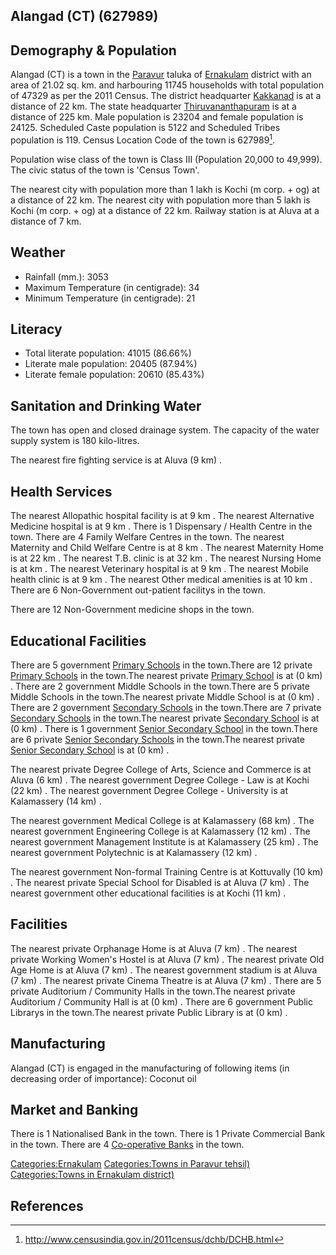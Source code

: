 {{Infobox settlement
| name=Alangad (CT)
| native_name=
| native_name_lang=
| other_name=
| nickname=
| settlement_type=Town
| image_skyline=
| image_alt=
| image_caption=
| pushpin_map=India Kerala
| pushpin_label_position=right
| pushpin_map_alt=
| pushpin_map_caption=Location in Kerala, India
| latd=
| latm=
| lats=
| latNS=
| longd=
| longm=
| longs=
| longEW=
| coordinates_display=inline,title
| subdivision_type=Country
| subdivision_name={{flag|India}}
| subdivision_type1=[[States and territories of India|State]]
| subdivision_name1=Kerala 
| subdivision_type2=[[List of districts of India|District]]
| subdivision_name2=Ernakulam
| subdivision_type3=Tahsil
| subdivision_name3=Paravur
| website=
| established_title=<!-- Established -->
| established_date=
| founder=
| named_for=
| government_type=
| governing_body=
| unit_pref=Metric
| area_footnotes=
| area_rank=
| area_total_km2=21.02
| elevation_footnotes=
| elevation_m=
| population_total=47329
| population_as_of=2011
| population_rank=
| population_density_km2=2251
| population_demonym=
| population_footnotes=
| demographics_type1=Languages=
| demographics1_title1=Official=
| demographics1_info1=[[Malayalam language|Malayalam]]
| timezone1=[[Indian Standard Time|IST]]
| utc_offset1==+5:30
| postal_code_type=[[Postal Index Number|PIN]]
| postal_code=
| area_code_type=Telephone code
| area_code=
| registration_plate=
| blank1_name_sec1=Nearest city
| blank1_info_sec1=[[Kochi (m corp. + og) ]]
| blank2_name_sec1=[[Human sex ratio|Sex ratio]]
| blank2_info_sec1=1039
| blank3_name_sec1=Literacy
| blank3_info_sec1=86.66%
| blank1_name_sec2=[[2011 Census of India|2011 census]] code
| blank1_info_sec2=627989
| footnotes=
}}

== Alangad (CT) (627989) ==

== Demography & Population ==

Alangad (CT) is a town in the [[Paravur]] taluka of [[Ernakulam]] district with an area of 21.02 sq. km. and harbouring 11745 households with total population of 47329 as per the 2011 Census. The district headquarter [[Kakkanad]] is at a distance of 22 km. The state headquarter [[Thiruvananthapuram]] is at a distance of 225 km. Male population is 23204 and female population is 24125. Scheduled Caste population is 5122 and Scheduled Tribes population is 119. Census Location Code of the town is 627989<ref>http://www.censusindia.gov.in/2011census/dchb/DCHB.html</ref>.

Population wise class of the town is Class III (Population 20,000 to 49,999).
The civic status of the town is 'Census Town'.

The nearest city with population more than 1 lakh is Kochi (m corp. + og)  at a distance of 22 km. The nearest city with population more than 5 lakh is Kochi (m corp. + og)  at a distance of 22 km. Railway station is at Aluva at a distance of 7 km.


== Weather ==  
* Rainfall (mm.): 3053 
* Maximum Temperature (in centigrade): 34
* Minimum Temperature (in centigrade): 21


== Literacy ==  
* Total literate population: 41015 (86.66%)
* Literate male population: 20405 (87.94%)
* Literate female population: 20610 (85.43%)


== Sanitation and Drinking Water ==  
The town has open and closed drainage system.
The capacity of the water supply system is 180 kilo-litres.

The nearest fire fighting service is at Aluva (9 km) .


== Health Services ==
The nearest Allopathic hospital facility is at 9 km .
The nearest Alternative Medicine hospital is at 9 km .
There is 1 Dispensary / Health Centre in the town.
There are 4 Family Welfare Centres in the town.
The nearest Maternity and Child Welfare Centre is at 8 km .
The nearest Maternity Home is at 22 km .
The nearest T.B. clinic is at 32 km .
The nearest Nursing Home is at  km .
The nearest Veterinary hospital is at 9 km .
The nearest Mobile health clinic is at 9 km .
The nearest Other medical amenities is at 10 km .
There are 6 Non-Government out-patient facilitys in the town.


There are 12 Non-Government medicine shops in the town.


== Educational Facilities ==
There are 5 government [[Primary School]]s in the town.There are 12 private [[Primary School]]s in the town.The nearest private [[Primary School]] is at  (0 km) .
There are 2 government Middle Schools in the town.There are 5 private Middle Schools in the town.The nearest private Middle School is at  (0 km) .
There are 2 government [[Secondary School]]s in the town.There are 7 private [[Secondary School]]s in the town.The nearest private [[Secondary School]] is at  (0 km) .
There is 1 government [[Senior Secondary School]] in the town.There are 6 private [[Senior Secondary School]]s in the town.The nearest private [[Senior Secondary School]] is at  (0 km) .
 
 
 
 
 
The nearest private Degree College of Arts, Science and Commerce is at Aluva  (6 km) .
The nearest government Degree College - Law is at Kochi (22 km) .
The nearest government Degree College - University is at Kalamassery (14 km) .
 
The nearest government Medical College is at Kalamassery (68 km) .
The nearest government Engineering College is at Kalamassery (12 km) .
The nearest government Management Institute is at Kalamassery (25 km) .
The nearest government Polytechnic is at Kalamassery (12 km) .
 
The nearest government Non-formal Training Centre is at Kottuvally (10 km) .
The nearest private Special School for Disabled is at Aluva (7 km) .
The nearest government other educational facilities is at Kochi (11 km) .


== Facilities ==
The nearest private Orphanage Home is at Aluva (7 km) .
The nearest private Working Women's Hostel is at Aluva (7 km) .
The nearest private Old Age Home is at Aluva (7 km) .
The nearest government stadium is at Aluva (7 km) .
The nearest private Cinema Theatre is at Aluva (7 km) .
There are 5 private Auditorium / Community Halls in the town.The nearest private Auditorium / Community Hall is at  (0 km) .
There are 6 government Public Librarys in the town.The nearest private Public Library is at  (0 km) .


== Manufacturing ==
Alangad (CT) is engaged in the manufacturing of following items (in decreasing order of importance): Coconut oil 


== Market and Banking ==
There is 1 Nationalised Bank in the town.
There is 1 Private Commercial Bank in the town.
There are 4 [[Co-operative Bank]]s in the town.




[[Categories:Ernakulam]]
[[Categories:Towns in Paravur tehsil)]]
[[Categories:Towns in Ernakulam district)]]


== References ==
{{Reflist}}


